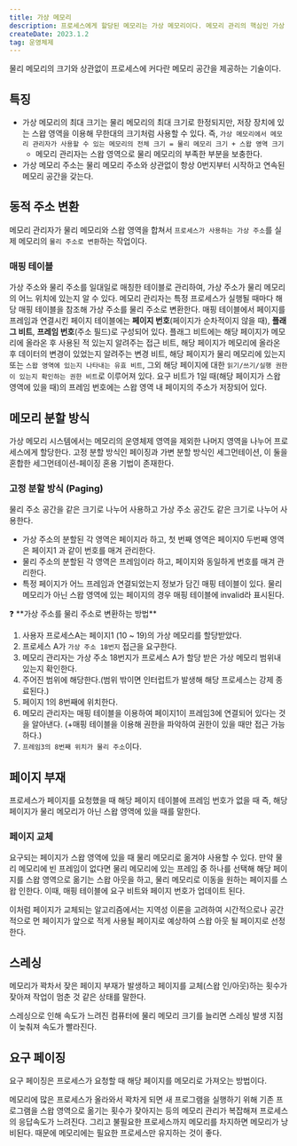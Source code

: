 ```yaml
---
title: 가상 메모리
description: 프로세스에게 할당된 메모리는 가상 메모리이다. 메모리 관리의 핵심인 가상 메모리에 대해 알아보자.
createDate: 2023.1.2
tag: 운영체제
---
```


물리 메모리의 크기와 상관없이 프로세스에 커다란 메모리 공간을 제공하는 기술이다.

## 특징

- 가상 메모리의 최대 크기는 물리 메모리의 최대 크기로 한정되지만, 저장 장치에 있는 스왑 영역을 이용해 무한대의 크기처럼 사용할 수 있다. 즉, `가상 메모리에서 메모리 관리자가 사용할 수 있는 메모리의 전체 크기 = 물리 메모리 크기 + 스왑 영역 크기`
  - 메모리 관리자는 스왑 영역으로 물리 메모리의 부족한 부분을 보충한다.
- 가상 메모리 주소는 물리 메모리 주소와 상관없이 항상 0번지부터 시작하고 연속된 메모리 공간을 갖는다.

## 동적 주소 변환

메모리 관리자가 물리 메모리와 스왑 영역을 합쳐서 `프로세스가 사용하는 가상 주소`를 실제 메모리의 `물리 주소로 변환`하는 작업이다.

### 매핑 테이블

가상 주소와 물리 주소를 일대일로 매칭한 테이블로 관리하여, 가상 주소가 물리 메모리의 어느 위치에 있는지 알 수 있다. 메모리 관리자는 특정 프로세스가 실행될 때마다 해당 매핑 테이블을 참조해 가상 주소를 물리 주소로 변환한다.
매핑 테이블에서 페이지를 프레임과 연결시킨 페이지 테이블에는 **페이지 번호**(페이지가 순차적이지 않을 때), **플래그 비트**, **프레임 번호**(주소 필드)로 구성되어 있다. 플래그 비트에는 해당 페이지가 메모리에 올라온 후 사용된 적 있는지 알려주는 접근 비트, 해당 페이지가 메모리에 올라온 후 데이터의 변경이 있었는지 알려주는 변경 비트, 해당 페이지가 물리 메모리에 있는지 또는 `스왑 영역에 있는지 나타내는 유효 비트`, 그외 해당 페이지에 대한 `읽기/쓰기/실행 권한이 있는지 확인하는 권한 비트`로 이루어져 있다. 요구 비트가 1일 때(해당 페이지가 스왑 영역에 있을 때)의 프레임 번호에는 스왑 영역 내 페이지의 주소가 저장되어 있다.

## 메모리 분할 방식

가상 메모리 시스템에서는 메모리의 운영체제 영역을 제외한 나머지 영역을 나누어 프로세스에게 할당한다. 고정 분할 방식인 페이징과 가변 분할 방식인 세그먼테이션, 이 둘을 혼합한 세그먼테이션-페이징 혼용 기법이 존재한다.

### 고정 분할 방식 (Paging)

물리 주소 공간을 같은 크기로 나누어 사용하고 가상 주소 공간도 같은 크기로 나누어 사용한다.

<Picture src="virtual-memory.png" />

- 가상 주소의 분할된 각 영역은 페이지라 하고, 첫 번째 영역은 페이지0 두번째 영역은 페이지1 과 같이 번호를 매겨 관리한다.
- 물리 주소의 분할된 각 영역은 프레임이라 하고, 페이지와 동일하게 번호를 매겨 관리한다.
- 특정 페이지가 어느 프레임과 연결되었는지 정보가 담긴 매핑 테이블이 있다.
  물리 메모리가 아닌 스왑 영역에 있는 페이지의 경우 매핑 테이블에 invalid라 표시된다.

<aside>
❓ **가상 주소를 물리 주소로 변환하는 방법**

1. 사용자 프로세스A는 페이지1 (10 ~ 19)의 가상 메모리를 할당받았다.
2. 프로세스 A가 `가상 주소 18번지` 접근을 요구한다.
3. 메모리 관리자는 가상 주소 18번지가 프로세스 A가 할당 받은 가상 메모리 범위내 있는지 확인한다.
4. 주어진 범위에 해당한다.(범위 밖이면 인터럽트가 발생해 해당 프로세스는 강제 종료된다.)
5. 페이지 1의 8번째에 위치한다.
6. 메모리 관리자는 매핑 테이블을 이용하여 페이지1이 프레임3에 연결되어 있다는 것을 알아낸다. (+매핑 테이블을 이용해 권한을 파악하여 권한이 있을 때만 접근 가능하다.)
7. `프레임3의 8번째 위치가 물리 주소`이다.

</aside>

## 페이지 부재

프로세스가 페이지를 요청했을 때 해당 페이지 테이블에 프레임 번호가 없을 때 즉, 해당 페이지가 물리 메모리가 아닌 스왑 영역에 있을 때를 말한다.

### 페이지 교체

요구되는 페이지가 스왑 영역에 있을 때 물리 메모리로 옮겨야 사용할 수 있다. 만약 물리 메모리에 빈 프레임이 없다면 물리 메모리에 있는 프레임 중 하나를 선택해 해당 페이지를 스왑 영역으로 옮기는 스왑 아웃을 하고, 물리 메모리로 이동을 원하는 페이지를 스왑 인한다. 이때, 매핑 테이블에 요구 비트와 페이지 번호가 업데이트 된다.

이처럼 페이지가 교체되는 알고리즘에서는 지역성 이론을 고려하여 시간적으로나 공간적으로 먼 페이지가 앞으로 적게 사용될 페이지로 예상하여 스왑 아웃 될 페이지로 선정한다.

## 스레싱

메모리가 꽉차서 잦은 페이지 부재가 발생하고 페이지를 교체(스왑 인/아웃)하는 횟수가 잦아져 작업이 멈춘 것 같은 상태를 말한다.

스레싱으로 인해 속도가 느려진 컴퓨터에 물리 메모리 크기를 늘리면 스레싱 발생 지점이 늦춰져 속도가 빨라진다.

## 요구 페이징

요구 페이징은 프로세스가 요청할 때 해당 페이지를 메모리로 가져오는 방법이다.

메모리에 많은 프로세스가 올라와서 꽉차게 되면 새 프로그램을 실행하기 위해 기존 프로그램을 스왑 영역으로 옮기는 횟수가 잦아지는 등의 메모리 관리가 복잡해져 프로세스의 응답속도가 느려진다. 그리고 불필요한 프로세스까지 메모리를 차지하면 메모리가 낭비된다. 때문에 메모리에는 필요한 프로세스만 유지하는 것이 좋다.
